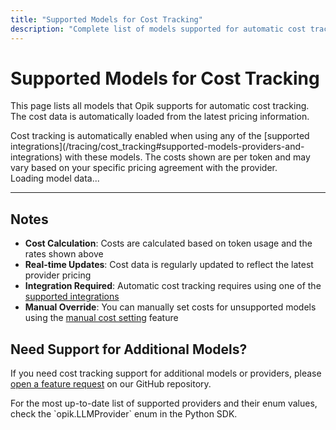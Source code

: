 ```yaml
---
title: "Supported Models for Cost Tracking"
description: "Complete list of models supported for automatic cost tracking in Opik"
---
```


# Supported Models for Cost Tracking

This page lists all models that Opik supports for automatic cost tracking. The cost data is automatically loaded from the latest pricing information.

<Note>
  Cost tracking is automatically enabled when using any of the [supported integrations](/tracing/cost_tracking#supported-models-providers-and-integrations) with these models. The costs shown are per token and may vary based on your specific pricing agreement with the provider.
</Note>



<div id="supported-models-container">
  <div id="loading-message">Loading model data...</div>
</div>

<script>
{`
// Provider mapping to Opik provider names
const PROVIDER_MAPPING = {
  "openai": "openai",
  "vertex_ai-language-models": "google_vertexai",
  "gemini": "google_ai",
  "anthropic": "anthropic",
  "vertex_ai-anthropic_models": "anthropic_vertexai",
  "bedrock": "bedrock",
  "bedrock_converse": "bedrock"
};

// Provider display information
const PROVIDER_INFO = {
  "openai": {
    "name": "OpenAI",
    "description": "Models hosted by OpenAI",
    "url": "https://platform.openai.com"
  },
  "google_vertexai": {
    "name": "Google Vertex AI", 
    "description": "Gemini models hosted in Google Vertex AI",
    "url": "https://cloud.google.com/vertex-ai"
  },
  "google_ai": {
    "name": "Google AI",
    "description": "Gemini models hosted in Google AI Studio", 
    "url": "https://ai.google.dev/aistudio"
  },
  "anthropic": {
    "name": "Anthropic",
    "description": "Models hosted by Anthropic",
    "url": "https://www.anthropic.com"
  },
  "anthropic_vertexai": {
    "name": "Anthropic on Vertex AI",
    "description": "Anthropic models hosted by Google Vertex AI",
    "url": "https://cloud.google.com/vertex-ai"
  },
  "bedrock": {
    "name": "AWS Bedrock",
    "description": "Models hosted by AWS Bedrock", 
    "url": "https://aws.amazon.com/bedrock"
  }
};



function formatCost(cost) {
  if (cost === 0) return "Free";
  if (cost < 1e-6) return "$" + cost.toExponential(2);
  if (cost < 1e-3) return "$" + cost.toFixed(6);
  return "$" + cost.toFixed(4);
}

function processModelData(rawData) {
  const supportedModels = {};
  const providerCounts = {};

  Object.entries(rawData).forEach(([modelName, modelInfo]) => {
    // Skip sample_spec and non-model entries
    if (modelName === "sample_spec" || typeof modelInfo !== 'object') {
      return;
    }

    const provider = modelInfo.litellm_provider;
    
    // Check if provider is supported
    if (!PROVIDER_MAPPING[provider]) {
      return;
    }

    // Exception: Skip bedrock models with "/" in name (considered old)
    if ((provider === "bedrock" || provider === "bedrock_converse") && 
        modelName.includes("/")) {
      return;
    }

    // Check if model has cost information
    const inputCost = modelInfo.input_cost_per_token || 0;
    const outputCost = modelInfo.output_cost_per_token || 0;

    if (inputCost > 0 || outputCost > 0) {
      const opikProvider = PROVIDER_MAPPING[provider];
      
      if (!supportedModels[opikProvider]) {
        supportedModels[opikProvider] = [];
        providerCounts[opikProvider] = 0;
      }

      supportedModels[opikProvider].push({
        name: modelName,
        inputCost: inputCost,
        outputCost: outputCost,
        inputCacheCost: modelInfo.input_cost_per_token_above_128k_tokens || modelInfo.input_cost_per_cached_token || null,
        outputCacheCost: modelInfo.output_cost_per_token_above_128k_tokens || modelInfo.output_cost_per_cached_token || null,
        reasoningTokensCost: modelInfo.reasoning_cost_per_token || null
      });

      providerCounts[opikProvider]++;
    }
  });

  // Sort models within each provider
  Object.keys(supportedModels).forEach(provider => {
    supportedModels[provider].sort((a, b) => a.name.localeCompare(b.name));
  });

  return {
    models: supportedModels,
    counts: providerCounts,
    totalModels: Object.values(providerCounts).reduce((sum, count) => sum + count, 0),
    totalProviders: Object.keys(supportedModels).length
  };
}

function renderSupportedModels(modelData) {
  const sortedProviders = Object.keys(modelData.models).sort();
  
  let html = '<div style="background: #f0f9ff; border: 1px solid #0ea5e9; border-radius: 8px; padding: 16px; margin: 24px 0;">';
  html += '<h2 style="margin-top: 0;">Overview</h2>';
  html += '<p>Opik currently supports cost tracking for <strong>' + modelData.totalModels + '</strong> models across <strong>' + modelData.totalProviders + '</strong> providers:</p>';
  html += '<ul>';
  
  sortedProviders.forEach(provider => {
    html += '<li><strong>' + PROVIDER_INFO[provider].name + '</strong>: ' + modelData.counts[provider] + ' models</li>';
  });
  
  html += '</ul></div>';

  sortedProviders.forEach(provider => {
    const models = modelData.models[provider];
    const providerInfo = PROVIDER_INFO[provider];
    
    html += '<div style="border: 1px solid #e5e7eb; border-radius: 8px; padding: 24px; margin: 24px 0;">';
    html += '<h2>' + providerInfo.name + ' (<code style="background: #f3f4f6; padding: 4px 8px; border-radius: 4px; font-size: 14px;">' + provider + '</code>)</h2>';
    html += '<p>' + providerInfo.description + ' - <a href="' + providerInfo.url + '" style="color: #2563eb;">' + providerInfo.url + '</a></p>';
    html += '<p><strong>' + models.length + ' models supported</strong></p>';
    
    html += '<details style="margin-top: 16px;">';
    html += '<summary style="cursor: pointer; color: #2563eb; font-weight: 500;">View all ' + providerInfo.name + ' models</summary>';
    
    html += '<div style="margin-top: 16px; overflow-x: auto;">';
    html += '<table style="width: 100%; border-collapse: collapse; border: 1px solid #d1d5db;">';
    html += '<thead style="background: #f9fafb;">';
    html += '<tr>';
    html += '<th style="border: 1px solid #d1d5db; padding: 12px; text-align: left;">Model Name</th>';
    html += '<th style="border: 1px solid #d1d5db; padding: 12px; text-align: left;">Input Cost/Token</th>';
    html += '<th style="border: 1px solid #d1d5db; padding: 12px; text-align: left;">Output Cost/Token</th>';
    html += '<th style="border: 1px solid #d1d5db; padding: 12px; text-align: left;">Input Cache Cost/Token</th>';
    html += '<th style="border: 1px solid #d1d5db; padding: 12px; text-align: left;">Output Cache Cost/Token</th>';
    html += '<th style="border: 1px solid #d1d5db; padding: 12px; text-align: left;">Reasoning Tokens Cost/Token</th>';
    html += '</tr>';
    html += '</thead>';
    html += '<tbody>';
    
    models.forEach(model => {
      html += '<tr style="border-bottom: 1px solid #e5e7eb;">';
      html += '<td style="border: 1px solid #d1d5db; padding: 12px;"><code style="background: #f3f4f6; padding: 4px 8px; border-radius: 4px; font-size: 13px;">' + model.name + '</code></td>';
      html += '<td style="border: 1px solid #d1d5db; padding: 12px;">' + formatCost(model.inputCost) + '</td>';
      html += '<td style="border: 1px solid #d1d5db; padding: 12px;">' + formatCost(model.outputCost) + '</td>';
      html += '<td style="border: 1px solid #d1d5db; padding: 12px;">' + (model.inputCacheCost ? formatCost(model.inputCacheCost) : 'N/A') + '</td>';
      html += '<td style="border: 1px solid #d1d5db; padding: 12px;">' + (model.outputCacheCost ? formatCost(model.outputCacheCost) : 'N/A') + '</td>';
      html += '<td style="border: 1px solid #d1d5db; padding: 12px;">' + (model.reasoningTokensCost ? formatCost(model.reasoningTokensCost) : 'N/A') + '</td>';
      html += '</tr>';
    });
    
    html += '</tbody>';
    html += '</table>';
    html += '</div>';
    html += '</details>';
    html += '</div>';
  });

  return html;
}

// Load and process the model data
async function loadModelData() {
  try {
    const response = await fetch('/model_prices_and_context_window.json');
    if (!response.ok) {
      throw new Error('Failed to fetch model data');
    }
    const data = await response.json();
    
    const processedData = processModelData(data);
    const html = renderSupportedModels(processedData);
    
    document.getElementById('supported-models-container').innerHTML = html;
  } catch (error) {
    console.error('Error loading model data:', error);
    document.getElementById('supported-models-container').innerHTML = 
      '<div style="background: #fef2f2; border: 1px solid #fca5a5; border-radius: 8px; padding: 16px; color: #991b1b;">' +
      '<strong>Error:</strong> Failed to load model data. Please check if the model pricing data is available.' +
      '</div>';
  }
}

// Load data when the page loads
if (document.readyState === 'loading') {
  document.addEventListener('DOMContentLoaded', loadModelData);
} else {
  loadModelData();
}
`}
</script>

---

## Notes

- **Cost Calculation**: Costs are calculated based on token usage and the rates shown above
- **Real-time Updates**: Cost data is regularly updated to reflect the latest provider pricing
- **Integration Required**: Automatic cost tracking requires using one of the [supported integrations](/tracing/cost_tracking#supported-models-providers-and-integrations)
- **Manual Override**: You can manually set costs for unsupported models using the [manual cost setting](/tracing/cost_tracking#manually-setting-span-costs) feature


## Need Support for Additional Models?

If you need cost tracking support for additional models or providers, please [open a feature request](https://github.com/comet-ml/opik/issues) on our GitHub repository.

<Tip>
  For the most up-to-date list of supported providers and their enum values, check the `opik.LLMProvider` enum in the Python SDK.
</Tip>
